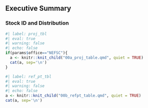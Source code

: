 ## Executive Summary

### Stock ID and Distribution


```r
#| label: proj_tbl
#| eval: true
#| warning: false
#| echo: false
if(params$office=="NEFSC"){
  a <- knitr::knit_child("00a_proj_table.qmd", quiet = TRUE)
  cat(a, sep='\n')
}
```


```r
#| label: ref_pt_tbl
#| eval: true
#| warning: false
#| echo: false
a <- knitr::knit_child("00b_refpt_table.qmd", quiet = TRUE)
cat(a, sep='\n')
```
